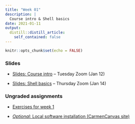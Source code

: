 ```yaml
---
title: "Week 01"
description: |
  Course intro & Shell basics
date: 2021-01-11
output:
  distill::distill_article:
    self_contained: false
---
```


```r
knitr::opts_chunk$set(echo = FALSE)
```

### Slides

- [Slides: Course intro](slides/01-1-intro.html) -- Tuesday Zoom (Jan 12)

- [Slides: Shell basics](slides/01-2-shell.html) -- Thursday Zoom (Jan 14)

### Ungraded assignments

- [Exercises for week 1](../../w01_exercises.html)

- [*Optional:* Local software installation (CarmenCanvas site)](https://osu.instructure.com/courses/94975/assignments/2002692)
